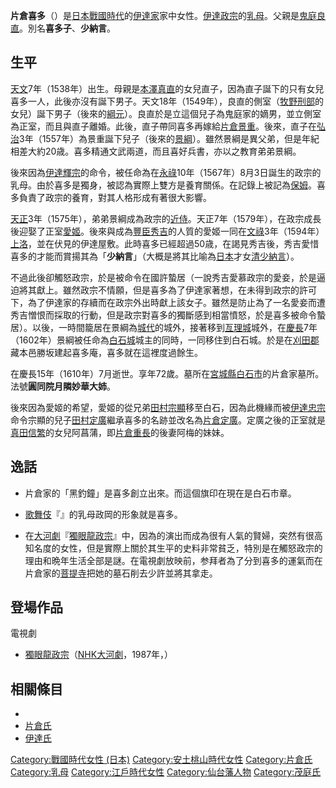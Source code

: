 {{japanese|japanese=片倉 喜多|kana=かたくら きた|romaji=Katakura Kita}}
'''片倉喜多'''（{{bd|1538年||1610年||}}）是[[日本戰國時代|日本戰國時代]]的[[伊達家|伊達家]]家中女性。[[伊達政宗|伊達政宗]]的[[乳母|乳母]]。父親是[[鬼庭良直|鬼庭良直]]。別名'''喜多子'''、'''少納言'''。

== 生平 ==
[[天文_(後奈良天皇)|天文]]7年（1538年）出生。母親是[[本澤真直|本澤真直]]的女兒直子，因為直子誕下的只有女兒喜多一人，此後亦沒有誕下男子。天文18年（1549年），良直的側室（[[牧野刑部|牧野刑部]]的女兒）誕下男子（後來的[[鬼庭綱元|綱元]]）。良直於是立這個兒子為鬼庭家的嫡男，並立側室為正室，而且與直子離婚。此後，直子帶同喜多再嫁給[[片倉景重|片倉景重]]。後來，直子在[[弘治_(後奈良天皇)|弘治]]3年（1557年）為景重誕下兒子（後來的[[片倉景綱|景綱]]）。雖然景綱是異父弟，但是年紀相差大約20歳。喜多精通文武兩道，而且喜好兵書，亦以之教育弟弟景綱。

後來因為[[伊達輝宗|伊達輝宗]]的命令，被任命為在[[永祿|永祿]]10年（1567年）8月3日誕生的政宗的乳母。由於喜多是獨身，被認為實際上雙方是養育關係。在記錄上被記為[[保姆|保姆]]。喜多負責了政宗的養育，對其人格形成有著很大影響。

[[天正_(日本)|天正]]3年（1575年），弟弟景綱成為政宗的[[近侍|近侍]]。天正7年（1579年），在政宗成長後迎娶了正室[[愛姬|愛姬]]。後來與成為[[豐臣秀吉|豐臣秀吉]]的人質的愛姬一同在[[文祿|文祿]]3年（1594年）[[上洛|上洛]]，並在伏見的伊達屋敷{{tsl|ja|奉公}}。此時喜多已經超過50歳，在謁見秀吉後，秀吉愛惜喜多的才能而賞揚其為「'''少納言'''」（大概是將其比喻為[[日本|日本]]才女[[清少納言|清少納言]]）。

不過此後卻觸怒政宗，於是被命令在國許蟄居（一說秀吉愛慕政宗的愛妾，於是逼迫將其獻上。雖然政宗不情願，但是喜多為了伊達家著想，在未得到政宗的許可下，為了伊達家的存續而在政宗外出時獻上該女子。雖然是防止為了一名愛妾而遭秀吉憎恨而採取的行動，但是政宗對喜多的獨斷感到相當憤怒，於是喜多被命令蟄居）。以後，一時間籠居在景綱為[[城代|城代]]的{{tsl|ja|佐沼城}}城外，接著移到[[亙理城|亙理城]]城外，在[[慶長|慶長]]7年（1602年）景綱被任命為[[白石城|白石城]]城主的同時，一同移住到白石城。於是在[[刈田郡|刈田郡]]藏本邑勝坂建起喜多庵，喜多就在這裡度過餘生。

在慶長15年（1610年）7月逝世。享年72歲。墓所在[[宮城縣|宮城縣]][[白石市|白石市]]的片倉家墓所。法號'''圓同院月隣妙華大姉'''。

後來因為愛姬的希望，愛姬的從兄弟[[田村宗顯|田村宗顯]]移至白石，因為此機緣而被[[伊達忠宗|伊達忠宗]]命令宗顯的兒子[[田村定廣|田村定廣]]繼承喜多的名跡並改名為[[片倉定廣|片倉定廣]]。定廣之後的正室就是[[真田信繁|真田信繁]]的女兒阿菖蒲，即[[片倉重長|片倉重長]]的後妻阿梅的妹妹。

== 逸話 ==
*片倉家的{{tsl|ja|旗指物}}「黑釣鐘」是喜多創立出來。而這個旗印在現在是白石市章。

*[[歌舞伎|歌舞伎]]『{{tsl|ja|伽羅先代萩}}』的乳母政岡的形象就是喜多。

*在[[大河劇|大河劇]]『[[獨眼龍政宗|獨眼龍政宗]]』中，因為{{tsl|ja|竹下景子}}的演出而成為很有人氣的賢婦，突然有很高知名度的女性，但是實際上關於其生平的史料非常貧乏，特別是在觸怒政宗的理由和晩年生活全部是謎。在電視劇放映前，参拜者為了分到喜多的運氣而在片倉家的[[菩提寺|菩提寺]]把她的墓石削去少許並將其拿走。

== 登場作品 ==
;電視劇
*[[獨眼龍政宗|獨眼龍政宗]]（[[NHK大河劇|NHK大河劇]]，1987年，{{tsl|ja|竹下景子}}）

== 相關條目 ==
*{{tsl|ja|鬼庭氏}}
*[[片倉氏|片倉氏]]
*[[伊達氏|伊達氏]]

[[Category:戰國時代女性_(日本)|Category:戰國時代女性 (日本)]]
[[Category:安土桃山時代女性|Category:安土桃山時代女性]]
[[Category:片倉氏|Category:片倉氏]]
[[Category:乳母|Category:乳母]]
[[Category:江戶時代女性|Category:江戶時代女性]]
[[Category:仙台藩人物|Category:仙台藩人物]]
[[Category:茂庭氏|Category:茂庭氏]]